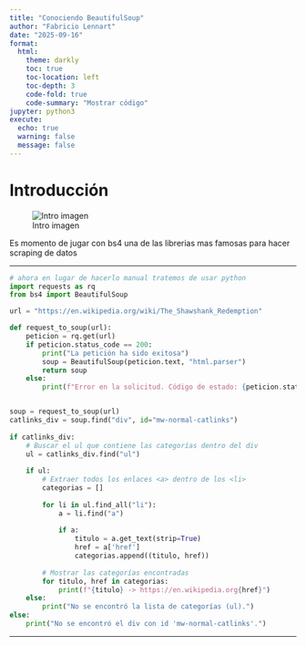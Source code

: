 ```yaml
---
title: "Conociendo BeautifulSoup"
author: "Fabricio Lennart"
date: "2025-09-16"
format:
  html:
    theme: darkly
    toc: true
    toc-location: left
    toc-depth: 3
    code-fold: true
    code-summary: "Mostrar código"
jupyter: python3
execute:
  echo: true
  warning: false
  message: false
---
```


# Introducción

![Intro imagen](https://miro.medium.com/v2/resize:fit:1400/1*2zExOfBxyASKFouvydj9Yw.jpeg)

Es momento de jugar con bs4 una de las librerias mas famosas para hacer scraping de datos

---

```python
# ahora en lugar de hacerlo manual tratemos de usar python
import requests as rq
from bs4 import BeautifulSoup

url = "https://en.wikipedia.org/wiki/The_Shawshank_Redemption"

def request_to_soup(url):
    peticion = rq.get(url)
    if peticion.status_code == 200:
        print("La petición ha sido exitosa")
        soup = BeautifulSoup(peticion.text, "html.parser")
        return soup
    else:
        print(f"Error en la solicitud. Código de estado: {peticion.status_code}")


soup = request_to_soup(url)
catlinks_div = soup.find("div", id="mw-normal-catlinks")
    
if catlinks_div:
    # Buscar el ul que contiene las categorías dentro del div
    ul = catlinks_div.find("ul")
    
    if ul:
        # Extraer todos los enlaces <a> dentro de los <li>
        categorias = []
        
        for li in ul.find_all("li"):
            a = li.find("a")
            
            if a:
                titulo = a.get_text(strip=True)
                href = a['href']
                categorias.append((titulo, href))
        
        # Mostrar las categorías encontradas
        for titulo, href in categorias:
            print(f"{titulo} -> https://en.wikipedia.org{href}")
    else:
        print("No se encontró la lista de categorías (ul).")
else:
    print("No se encontró el div con id 'mw-normal-catlinks'.")

```

---

